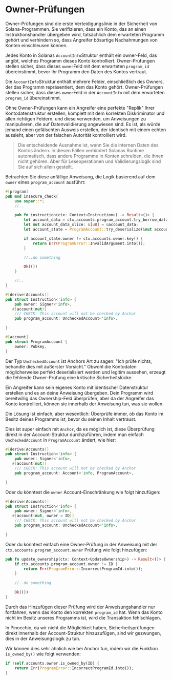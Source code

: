
# Owner-Prüfungen

Owner-Prüfungen sind die erste Verteidigungslinie in der Sicherheit von Solana-Programmen. Sie verifizieren, dass ein Konto, das an einen Instruktionshandler übergeben wird, tatsächlich dem erwarteten Programm gehört und verhindern so, dass Angreifer bösartige Nachahmungen von Konten einschleusen können.

Jedes Konto in Solanas `AccountInfo`Struktur enthält ein owner-Feld, das angibt, welches Programm dieses Konto kontrolliert. Owner-Prüfungen stellen sicher, dass dieses `owner`Feld mit dem erwarteten `program_id` übereinstimmt, bevor Ihr Programm den Daten des Kontos vertraut.

Die `AccountInfo`Struktur enthält mehrere Felder, einschließlich des Owners, der das Programm repräsentiert, dem das Konto gehört. Owner-Prüfungen stellen sicher, dass dieses `owner`Feld in der `AccountInfo` mit dem erwarteten `program_id` übereinstimmt.

Ohne Owner-Prüfungen kann ein Angreifer eine perfekte "Replik" Ihrer Kontodatenstruktur erstellen, komplett mit dem korrekten Diskriminator und allen richtigen Feldern, und diese verwenden, um Anweisungen zu manipulieren, die auf Datenvalidierung angewiesen sind. Es ist, als würde jemand einen gefälschten Ausweis erstellen, der identisch mit einem echten aussieht, aber von der falschen Autorität kontrolliert wird.

> Die entscheidende Ausnahme ist, wenn Sie die internen Daten des Kontos ändern. In diesen Fällen verhindert Solanas Runtime automatisch, dass andere Programme in Konten schreiben, die ihnen nicht gehören. Aber für Leseoperationen und Validierungslogik sind Sie auf sich allein gestellt.

<ArticleSection name="Anchor" id="anchor" level="h2" />

Betrachten Sie diese anfällige Anweisung, die Logik basierend auf dem `owner` eines `program_account` ausführt:

```rust
#[program]
pub mod insecure_check{
    use super::*;
    //..

    pub fn instruction(ctx: Context<Instruction>) -> Result<()> {
        let account_data = ctx.accounts.program_account.try_borrow_data()?;
        let mut account_data_slice: &[u8] = &account_data;
        let account_state = ProgramAccount::try_deserialize(&mut account_data_slice)?;

        if account_state.owner != ctx.accounts.owner.key() {
            return Err(ProgramError::InvalidArgument.into());
        }

        //..do something

        Ok(())
    }

    //..
}

#[derive(Accounts)]
pub struct Instruction<'info> {
    pub owner: Signer<'info>,
   #[account(mut)]
    /// CHECK: This account will not be checked by Anchor
    pub program_account: UncheckedAccount<'info>,

}

#[account]
pub struct ProgramAccount {
    owner: Pubkey,
}
```

Der Typ `UncheckedAccount` ist Anchors Art zu sagen: "Ich prüfe nichts, behandle dies mit äußerster Vorsicht." Obwohl die Kontodaten möglicherweise perfekt deserialisiert werden und legitim aussehen, erzeugt die fehlende Owner-Prüfung eine kritische Sicherheitslücke.

Ein Angreifer kann sein eigenes Konto mit identischer Datenstruktur erstellen und es an deine Anweisung übergeben. Dein Programm wird bereitwillig das Ownership-Feld überprüfen, aber da der Angreifer das Konto kontrolliert, können sie innerhalb der Anweisung tun, was sie wollen.

Die Lösung ist einfach, aber wesentlich: Überprüfe immer, ob das Konto im Besitz deines Programms ist, bevor du seinen Inhalt vertraust.

Dies ist super einfach mit `Anchor`, da es möglich ist, diese Überprüfung direkt in der Account-Struktur durchzuführen, indem man einfach `UncheckedAccount` in `ProgramAccount` ändert, wie hier:

```rust
#[derive(Accounts)]
pub struct Instruction<'info> {
    pub owner: Signer<'info>,
   #[account(mut)]
    /// CHECK: This account will not be checked by Anchor
    pub program_account: Account<'info, ProgramAccount>,

}
```

Oder du könntest die `owner` Account-Einschränkung wie folgt hinzufügen:

```rust
#[derive(Accounts)]
pub struct Instruction<'info> {
    pub owner: Signer<'info>,
   #[account(mut, owner = ID)]
    /// CHECK: This account will not be checked by Anchor
    pub program_account: UncheckedAccount<'info>,

}
```

Oder du könntest einfach eine Owner-Prüfung in der Anweisung mit der `ctx.accounts.program_account.owner` Prüfung wie folgt hinzufügen:

```rust
pub fn update_ownership(ctx: Context<UpdateOwnership>) -> Result<()> {
    if ctx.accounts.program_account.owner != ID {
        return Err(ProgramError::IncorrectProgramId.into());
    }
    
    //..do something

    Ok(())
}
```

Durch das Hinzufügen dieser Prüfung wird der Anweisungshandler nur fortfahren, wenn das Konto den korrekten `program_id` hat. Wenn das Konto nicht im Besitz unseres Programms ist, wird die Transaktion fehlschlagen.

<ArticleSection name="Pinocchio" id="pinocchio" level="h2" />

In Pinocchio, da wir nicht die Möglichkeit haben, Sicherheitsprüfungen direkt innerhalb der Account-Struktur hinzuzufügen, sind wir gezwungen, dies in der Anweisungslogik zu tun.

Wir können dies sehr ähnlich wie bei Anchor tun, indem wir die Funktion `is_owned_by()` wie folgt verwenden:

```rust
if !self.accounts.owner.is_owned_by(ID) {
    return Err(ProgramError::IncorrectProgramId.into());
}
```
